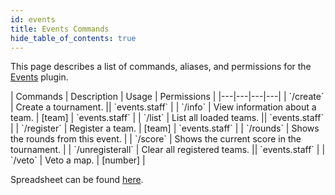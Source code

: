 ```yaml
---
id: events
title: Events Commands
hide_table_of_contents: true
---
```


This page describes a list of commands, aliases, and permissions for the [Events](https://github.com/PGMDev/Events) plugin.

<div className="table-container">
  | Commands | Description | Usage | Permissions |
  |---|---|---|---|
  | `/create` | Create a tournament. || `events.staff` |
  | `/info` | View information about a team. | [team] | `events.staff` |
  | `/list` | List all loaded teams. || `events.staff` |
  | `/register` | Register a team. | [team] | `events.staff` |
  | `/rounds` | Shows the rounds from this event. |
  | `/score` | Shows the current score in the tournament. |
  | `/unregisterall` | Clear all registered teams. || `events.staff` |
  | `/veto` | Veto a map. | [number] |
</div>

Spreadsheet can be found [here](https://docs.google.com/spreadsheets/d/1QlS4DW6aLcryf4BRw3WXylydm07HqKNTf_QYI2PtLzU/edit?usp=sharing).
